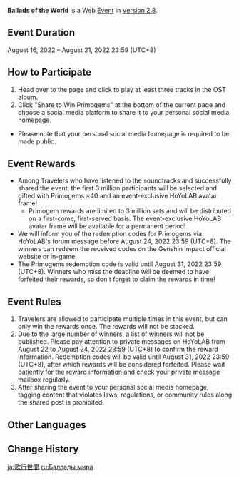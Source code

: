 {{Event Tabs|story=1}}
{{Event
|name              = Ballads of the World
|image             = Ballads of the World.png
|type              = Web
|group             = OST Review
|group2            = Submission
|time_known        = yes
|time_start        = 2022-08-16 12:00:00
|time_start_offset = GMT+8
|time_end          = 2022-08-21 23:59:59
|time_end_offset   = GMT+8
|link              = https://www.hoyolab.com/article/6995224
|link2             = https://www.hoyolab.com/topicDetail/2525
|link2name         = Topic Page
}}
'''Ballads of the World''' is a Web [[Event]] in [[Version 2.8]].

==Event Duration==
August 16, 2022 – August 21, 2022 23:59 (UTC+8)

==How to Participate==
# Head over to the page and click to play at least three tracks in the OST album.
# Click "Share to Win Primogems" at the bottom of the current page and choose a social media platform to share it to your personal social media homepage.

*Please note that your personal social media homepage is required to be made public.

==Event Rewards==
* Among Travelers who have listened to the soundtracks and successfully shared the event, the first 3 million participants will be selected and gifted with Primogems ×40 and an event-exclusive HoYoLAB avatar frame!
** Primogem rewards are limited to 3 million sets and will be distributed on a first-come, first-served basis. The event-exclusive HoYoLAB avatar frame will be available for a permanent period!
* We will inform you of the redemption codes for Primogems via HoYoLAB's forum message before August 24, 2022 23:59 (UTC+8). The winners can redeem the received codes on the Genshin Impact official website or in-game.
* The Primogems redemption code is valid until August 31, 2022 23:59 (UTC+8). Winners who miss the deadline will be deemed to have forfeited their rewards, so don't forget to claim the rewards in time!

==Event Rules==
# Travelers are allowed to participate multiple times in this event, but can only win the rewards once. The rewards will not be stacked.
# Due to the large number of winners, a list of winners will not be published. Please pay attention to private messages on HoYoLAB from August 22 to August 24, 2022 23:59 (UTC+8) to confirm the reward information. Redemption codes will be valid until August 31, 2022 23:59 (UTC+8), after which rewards will be considered forfeited. Please wait patiently for the reward information and check your private message mailbox regularly.
# After sharing the event to your personal social media homepage, tagging content that violates laws, regulations, or community rules along the shared post is prohibited.

==Other Languages==
{{Other Languages
|en      = Ballads of the World
|zhs     = 歌行世间
|zhs_rm  = Gēxíng Shìjiān
|zht     = 歌行世間
|zht_rm  = Gēxíng Shìjiān
|zh_tl   = 
|ja      = 歌行世間
|ja_rm   = Kakou Seken{{Assumed}}
|ja_tl   = Ballad of the World
|ko      = {{tt|음악|音樂}}과 거니는 {{tt|세상|世上}}
|ko_tl   = The World Walking with Music
|es      = Viajes con canto
|es_tl   = Journeys With Song
|fr      = Voyage en chansons
|fr_tl   = Song Journey
|ru      = Баллады мира
|ru_tl   = Ballads of the World
|th      = สดับสำเนียงบรรเลงบนโลกหล้า
|th_rm   = 
|th_tl   = 
|vi      = Hành Ca Thế Gian
|vi_tl   = 
|de      = Lust auf Balladen
|de_tl   = Desire for Ballads
|id      = Ballads of the World
|pt      = Canções do Mundo
|pt_tl   = Songs of the World
}}

==Change History==
{{Change History|2.8}}

[[ja:歌行世間]]
[[ru:Баллады мира]]